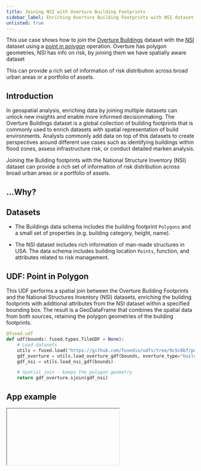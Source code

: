 ```yaml
---
title: Joining NSI with Overture Building Footprints
sidebar_label: Enriching Overture Building Footprints with NSI dataset
unlisted: true
---
```




This use case shows how to join the [Overture Buildings](https://docs.overturemaps.org/guides/buildings/#14/32.58453/-117.05154/0/60) dataset with the [NSI](https://www.hec.usace.army.mil/confluence/nsi/) dataset using a [point in polygon](/examples/transform/geospatial/point-in-polygon/) operation. Overture has polygon geometries, NSI has info on risk, by joining them we have spatially aware dataset


This can provide a rich set of information of risk distribution across broad urban areas or a portfolio of assets.



## Introduction
In geospatial analysis, enriching data by joining multiple datasets can unlock new insights and enable more informed decisionmaking. The Overture Buildings dataset is a global collection of building footprints that is commonly used to enrich datasets with spatial representation of build environments. Analysts commonly add data on top of this datasets to create perspectives around different use cases such as identifying buildings within flood zones, assess infrastructure risk, or conduct detailed marken analysis.

Joining the Buliding footprints with the National Structure Inventory (NSI) dataset can provide a rich set of information of risk distribution across broad urban areas or a portfolio of assets.



## ...Why?




## Datasets


- The Buildings data schema includes the building footprint `Polygons` and a small set of properties (e.g. building category, height, name).

- The NSI dataset includes rich information of man-made structures in USA. The data schema includes building location `Points`, function, and attributes related to risk management.


## UDF: Point in Polygon

This UDF performs a spatial join between the Overture Building Footprints and the National Structures Inventory (NSI) datasets, enriching the building footprints with additional attributes from the NSI dataset within a specified bounding box. The result is a GeoDataFrame that combines the spatial data from both sources, retaining the polygon geometries of the building footprints.


```python showLineNumbers
@fused.udf
def udf(bounds: fused.types.TileGDF = None):
    # Load datasets
    utils = fused.load("https://github.com/fusedio/udfs/tree/9c5c8bf/public/Nsi_Overture").utils
    gdf_overture = utils.load_overture_gdf(bounds, overture_type="building")
    gdf_nsi = utils.load_nsi_gdf(bounds)

    # Spatial join - keeps the polygon geometry
    return gdf_overture.sjoin(gdf_nsi)
```


## App example






<div style={{marginTop: '2rem'}}>
<Iframe
  id="iframe-1"
  code={CODE}
  requirements={[
    "/pyarrow/pyarrow-17.0.0-cp312-cp312-pyodide_2024_0_wasm32.whl",
    "micropip",
    "pyodide-unix-timezones",
    "requests",
    "yarl",
    "pydeck",

  ]}
  url = "https://www.fused.io/workbench#app/s/a"
  height="250px"
/>
</div>


##### [stash]

overture aims to keep the dataset up to date if buildings change, so can keep datasets up to date by joining. usings GERS (The Global Entity Reference System (GERS) is a framework for structuring, encoding, and matching map data to a shared universal reference. )

todo: link, size, number of points


App:
DESCRIPTION WHAT IS THIS, show it for a small town.
TABLE: compare neighborhoods in a table, top 10 value buildings

Get it right bc this is the template for others to follow.


Structure first.

What is point in polygon, why does it matter. A cookiecutter.
